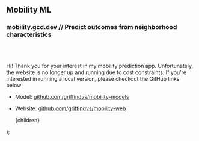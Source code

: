 

## Mobility ML

### mobility.gcd.dev // Predict outcomes from neighborhood characteristics

<br></br>

Hi! Thank you for your interest in my mobility prediction app. Unfortunately, the website is
no longer up and running due to cost constraints. If you're interested in running a local version,
please checkout the GitHub links below:

- Model: [github.com/griffindvs/mobility-models](https://github.com/griffindvs/mobility-models)
- Website: [github.com/griffindvs/mobility-web](https://github.com/griffindvs/mobility-web)

  <CoreLayout title={title}>
    <PageLayout title={title}>{children}</PageLayout>
  </CoreLayout>
);

